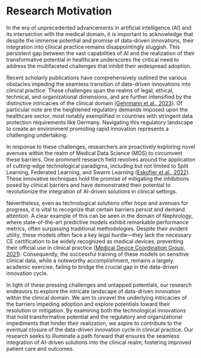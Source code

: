 # Research Motivation


In the era of unprecedented advancements in artificial intelligence (AI) and its intersection with the medical domain, it is important to acknowledge that despite the immense potential and promise of data-driven innovations, their integration into clinical practice remains disappointingly sluggish. This persistent gap between the vast capabilities of AI and the realization of their transformative potential in healthcare underscores the critical need to address the multifaceted challenges that inhibit their widespread adoption.

Recent scholarly publications have comprehensively outlined the various obstacles impeding the seamless transition of data-driven innovations into clinical practice. These challenges span the realms of legal, ethical, technical, and organizational dimensions, and are further intensified by the distinctive intricacies of the clinical domain ([Gehrmann et al., 2023](#)). Of particular note are the heightened regulatory demands imposed upon the healthcare sector, most notably exemplified in countries with stringent data protection requirements like Germany. Navigating this regulatory landscape to create an environment promoting rapid innovation represents a challenging undertaking.

In response to these challenges, researchers are proactively exploring novel avenues within the realm of Medical Data Science (MDS) to circumvent these barriers. One prominent research field revolves around the application of cutting-edge technological paradigms, including but not limited to Split Learning, Federated Learning, and Swarm Learning ([Eskofier et al., 2022](#)). These innovative techniques hold the promise of mitigating the inhibitions posed by clinical barriers and have demonstrated their potential to revolutionize the integration of AI-driven solutions in clinical settings.

Nevertheless, even as technological solutions offer hope and avenues for progress, it is vital to recognize that certain barriers persist and demand attention. A clear example of this can be seen in the domain of Nephrology, where state-of-the-art predictive models exhibit remarkable performance metrics, often surpassing traditional methodologies. Despite their evident utility, these models often face a key legal hurdle—they lack the necessary CE certification to be widely recognized as medical devices, preventing their official use in clinical practice ([Medical Device Coordination Group, 2021](#)). Consequently, the successful training of these models on sensitive clinical data, while a noteworthy accomplishment, remains a largely academic exercise, failing to bridge the crucial gap in the data-driven innovation cycle.

In light of these pressing challenges and untapped potentials, our research endeavors to explore the intricate landscape of data-driven innovation within the clinical domain. We aim to unravel the underlying intricacies of the barriers impeding adoption and explore potentials toward their resolution or mitigation. By examining both the technological innovations that hold transformative potential and the regulatory and organizational impediments that hinder their realization, we aspire to contribute to the eventual closure of the data-driven innovation cycle in clinical practice. Our research seeks to illuminate a path forward that ensures the seamless integration of AI-driven solutions into the clinical realm, fostering improved patient care and outcomes.
